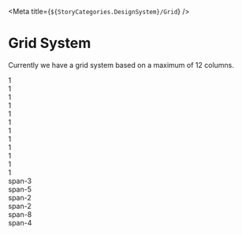 
<Meta title={`${StoryCategories.DesignSystem}/Grid`} />

# Grid System

Currently we have a grid system based on a maximum of 12 columns.

<Canvas>
    <div class="grid grid-cols-12 gap-4">
        <div class="h-12 bg-indigo flex justify-center items-center text-white">
            1
        </div>
        <div class="h-12 bg-indigo flex justify-center items-center text-white">
            1
        </div>
        <div class="h-12 bg-indigo flex justify-center items-center text-white">
            1
        </div>
        <div class="h-12 bg-indigo flex justify-center items-center text-white">
            1
        </div>
        <div class="h-12 bg-indigo flex justify-center items-center text-white">
            1
        </div>
        <div class="h-12 bg-indigo flex justify-center items-center text-white">
            1
        </div>
        <div class="h-12 bg-indigo flex justify-center items-center text-white">
            1
        </div>
        <div class="h-12 bg-indigo flex justify-center items-center text-white">
            1
        </div>
        <div class="h-12 bg-indigo flex justify-center items-center text-white">
            1
        </div>
        <div class="h-12 bg-indigo flex justify-center items-center text-white">
            1
        </div>
        <div class="h-12 bg-indigo flex justify-center items-center text-white">
            1
        </div>
        <div class="h-12 bg-indigo flex justify-center items-center text-white">
            1
        </div>
        <div class="h-12 bg-indigo flex justify-center items-center text-white col-span-3">
            span-3
        </div>
        <div class="h-12 bg-indigo flex justify-center items-center text-white col-span-5">
            span-5
        </div>
        <div class="h-12 bg-indigo flex justify-center items-center text-white col-span-2">
            span-2
        </div>
        <div class="h-12 bg-indigo flex justify-center items-center text-white col-span-2">
            span-2
        </div>
        <div class="h-12 bg-indigo flex justify-center items-center text-white col-span-8">
            span-8
        </div>
        <div class="h-12 bg-indigo flex justify-center items-center text-white col-span-4">
            span-4
        </div>
    </div>
</Canvas>
